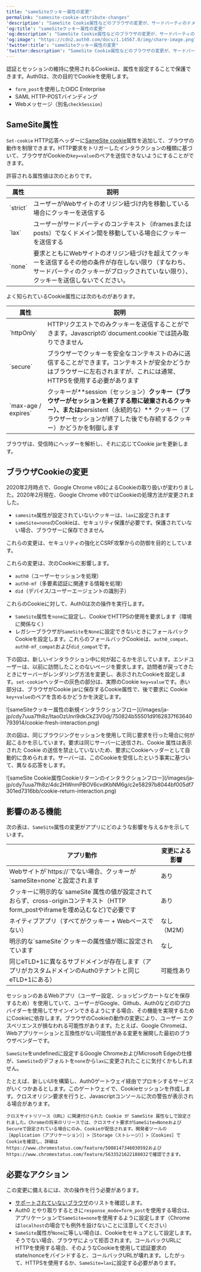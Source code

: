 ```yaml
---
title: "sameSiteクッキー属性の変更"
permalink: "samesite-cookie-attribute-changes"
'description': "SameSite Cookie属性などのブラウザの変更が、サードパーティのドメインからのコンテンツを埋め込むWebアプリケーションにどのように影響するかについて説明します。"
'og:title': "sameSiteクッキー属性の変更"
'og:description': "SameSite Cookie属性などのブラウザの変更が、サードパーティのドメインからのコンテンツを埋め込むWebアプリケーションにどのように影響するかについて説明します。"
'og:image': "https://cdn2.auth0.com/docs/1.14567.0/img/share-image.png"
'twitter:title': "sameSiteクッキー属性の変更"
'twitter:description': "SameSite Cookie属性などのブラウザの変更が、サードパーティのドメインからのコンテンツを埋め込むWebアプリケーションにどのように影響するかについて説明します。"
---
```


認証とセッションの維持に使用されるCookieは、属性を設定することで保護できます。Auth0は、次の目的でCookieを使用します。

* `form_post`を使用したOIDC Enterprise
* <Tooltip data-tooltip-id="react-containers-DefinitionTooltip-1" href="/ja-jp/glossary?term=security-assertion-markup-language" tip="Security Assertion Markup Language（SAML）: パスワードなしに二者間で認証情報を交換できる標準化プロトコル。" cta="用語集の表示">SAML</Tooltip> HTTP-POSTバインディング
* Webメッセージ（別名`checkSession`）

## SameSite属性

`Set-cookie` HTTP応答ヘッダーに[SameSite cookie](https://developer.mozilla.org/en-US/docs/Web/HTTP/Headers/Set-Cookie/SameSite)属性を追加して、ブラウザの動作を制限できます。HTTP要求をトリガーしたインタラクションの種類に基づいて、ブラウザがCookieの`key=value`のペアを送信できないようにすることができます。

許容される属性値は次のとおりです。

<table class="table"><thead>
<tr>
<th>属性</th>
<th>説明</th>
</tr>
</thead>
<tbody>
<tr>
<td>`strict`</td>
<td>ユーザーがWebサイトのオリジン紐づけ内を移動している場合にクッキーを送信する</td>
</tr>
<tr>
<td>`lax`</td>
<td>ユーザーがサードパーティのコンテキスト（iframesまたはposts）でなくドメイン間を移動している場合にクッキーを送信する</td>
</tr>
<tr>
<td>`none`</td>
<td>要求とともにWebサイトのオリジン紐づけを超えてクッキーを送信するその他の条件が存在しない限り（すなわち、サードパーティのクッキーがブロックされていない限り）、クッキーを送信しないでください。</td>
</tr>
</tbody>
</table>

よく知られているCookie属性には次のものがあります。

<table class="table"><thead>
<tr>
<th>属性</th>
<th>説明</th>
</tr>
</thead>
<tbody>
<tr>
<td>`httpOnly`</td>
<td>HTTPリクエストでのみクッキーを送信することができます。Javascriptの`document.cookie`では読み取りできません</td>
</tr>
<tr>
<td>`secure`</td>
<td>ブラウザーでクッキーを安全なコンテキストのみに送信することができます。コンテキストが安全かどうかはブラウザーに左右されますが、これには通常、HTTPSを使用する必要があります</td>
</tr>
<tr>
<td>`max-age / expires`</td>
<td>クッキーが**session（セッション）<strong>クッキー（ブラウザーがセッションを終了する際に破棄されるクッキー）、または</strong>persistent（永続的な）** クッキー（ブラウザーセッションが終了した後でも存続するクッキー）かどうかを制御します</td>
</tr>
</tbody>
</table>

ブラウザは、受信時にヘッダーを解析し、それに応じてCookie jarを更新します。

## ブラウザCookieの変更

2020年2月時点で、Google Chrome v80によるCookieの取り扱いが変わりました。2020年2月現在、Google Chrome v80ではCookieの処理方法が変更されました。

* `samesite`属性が設定されていないクッキーは、`lax`に設定されます
* `sameSite=none`のCookieは、セキュリティ保護が必要です。保護されていない場合、ブラウザーに保存できません

これらの変更は、セキュリティの強化とCSRF攻撃からの防御を目的としています。

これらの変更は、次のCookieに影響します。

* `auth0`（ユーザーセッションを処理）
* `auth0-mf`（多要素認証に関連する情報を処理）
* `did`（デバイス/ユーザーエージェントの識別子）

これらのCookieに対して、Auth0は次の操作を実行します。

* `SameSite`属性を`none`に設定し、CookieでHTTPSの使用を要求します（環境に関係なく）
* レガシーブラウザが`SameSite`を`None`に設定できないときにフォールバックCookieを設定します。これらのフォールバックCookieは、`auth0_compat`、`auth0-mf_compat`および`did_compat`です。

下の図は、新しいインタラクション中に何が起こるかを示しています。エンドユーザーは、以前に訪問したことのないページを要求します。訪問者が戻ってきたときにサーバーがレンダリング方法を変更し、表示されたCookieを設定します。`set-cookie`ヘッダーの灰色の部分は、実際のCookie `key=value`です。赤い部分は、ブラウザがCookie jarに保存するCookie属性で、後で要求に Cookie `key+value`のペアを含めるかどうかを決定します。

<Frame>![sameSiteクッキー属性の新規インタラクションフロー](/images/ja-jp/cdy7uua7fh8z/ItaoOzUnri9dkCkZ3V0dj/750824b55501d9162837f63640793914/cookie-fresh-interaction.png)</Frame>

次の図は、同じブラウジングセッションを使用して同じ要求を行った場合に何が起こるかを示しています。要求は同じサーバーに送信され、Cookie 属性は表示された Cookie の送信を禁止していないため、要求にCookieヘッダーとして自動的に含められます。サーバーは、このCookieを受信したという事実に基づいて、異なる応答をします。

<Frame>![sameSite Cookie属性Cookieリターンのインタラクションフロー](/images/ja-jp/cdy7uua7fh8z/4dc2HWnmPBOV6cvdKbNM6g/c2e58297b8044bf005df7301ed7316bb/cookie-return-interaction.png)</Frame>

## 影響のある機能

次の表は、`SameSite`属性の変更がアプリにどのような影響を与えるかを示しています。

<table class="table"><thead>
<tr>
<th>アプリ動作</th>
<th>変更による影響</th>
</tr>
</thead>
<tbody>
<tr>
<td>Webサイトが`https://`でない場合、クッキーが`sameSite=none`と設定されます</td>
<td>あり</td>
</tr>
<tr>
<td>クッキーに明示的な`sameSite`属性の値が設定されておらず、cross-originコンテキスト（HTTP form_postやiframeを埋め込むなど)で必要です</td>
<td>あり</td>
</tr>
<tr>
<td>ネイティブアプリ（すべてがクッキー + Webベースでない）</td>
<td>なし（M2M）</td>
</tr>
<tr>
<td>明示的な`sameSite`クッキーの属性値が既に設定されています</td>
<td>なし</td>
</tr>
<tr>
<td>同じeTLD+1に異なるサブドメインが存在します（アプリがカスタムドメインのAuth0テナントと同じeTLD+1にある）</td>
<td>可能性あり</td>
</tr>
</tbody>
</table>

セッションのあるWebアプリ（ユーザー設定、ショッピングカートなどを保存するため）を使用していて、ユーザーがGoogle、Github、Auth0などのIDプロバイダーを使用してサインインできるようにする場合、その機能を実現するためにCookieに依存します。ブラウザのCookieの動作の変更により、ユーザー エクスペリエンスが損なわれる可能性があります。たとえば、Google Chromeは、Webアプリケーションと互換性がない可能性がある変更を展開した最初のブラウザベンダーです。

`SameSite`をundefinedに設定するGoogle ChromeおよびMicrosoft Edgeの仕様が、`SameSite`のデフォルトを`none`から`lax`に変更されたことに気付くかもしれません。

たとえば、新しいUIを構築し、Auth0ゲートウェイ経由でプロキシするサービスがいくつかあるとします。このゲートウェイで、Cookieセッションを作成します。クロスオリジン要求を行うと、Javascriptコンソールに次の警告が表示される場合があります。

`クロスサイトリソース（URL）に関連付けられた Cookie が SameSite 属性なしで設定されました。Chromeの将来のリリースでは、クロスサイト要求がSameSite=NoneおよびSecureで設定されている場合にのみ、Cookieが配信されます。開発者ツールの［Application（アプリケーション）］>［Storage（ストレージ）］>［Cookies］でCookieを確認し、詳細はhttps://www.chromestatus.com/feature/5088147346030592およびhttps://www.chromestatus.com/feature/5633521622188032で確認できます。`

## 必要なアクション

この変更に備えるには、次の操作を行う必要があります。

* [サポートされていないブラウザ](https://www.chromium.org/updates/same-site/incompatible-clients)のリストを確認します。
* Auth0 とやり取りするときに`response_mode=form_post`を使用する場合は、アプリケーションで`SameSite=none`を使用するように設定します（Chromeは`localhost`の場合でも例外を設けないことに注意してください）
* `SameSite`属性が`None`に等しい場合は、Cookieをセキュアとして設定します。そうでない場合、ブラウザによって拒否されます。コールバックURLにHTTPを使用する場合、そのようなCookieを使用して認証要求のstate/<Tooltip data-tooltip-id="react-containers-DefinitionTooltip-0" href="/ja-jp/glossary?term=nonce" tip="Nonce: リプレイ攻撃を検出および防止するために、認証プロトコルで1回だけ発行される任意の数値。" cta="用語集の表示">nonce</Tooltip>をバインドすると、コールバックURLが壊れます。したがって、HTTPSを使用するか、`SameSite=lax`に設定する必要があります。